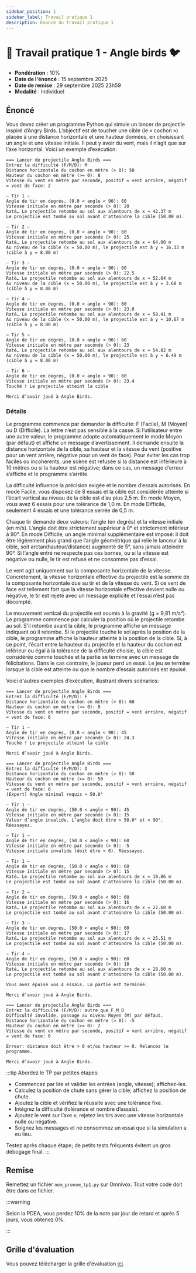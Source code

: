 ```yaml
---
sidebar_position: 1
sidebar_label: Travail pratique 1
description: Énoncé du travail pratique 1
---
```


# 🦅 Travail pratique 1 - Angle birds 🐦

- **Pondération** : 10%
- **Date de l'énoncé** : 15 septembre 2025
- **Date de remise** : 29 septembre 2025 23h59
- **Modalité** : Individuel

## Énoncé

Vous devez créer un programme Python qui simule un lancer de projectile inspiré
d’Angry Birds. L’objectif est de toucher une cible (le « cochon ») placée à une
distance horizontale et une hauteur données, en choisissant un angle et une
vitesse initiale. Il peut y avoir du vent, mais il n’agit que sur l’axe
horizontal. Voici un exemple d’exécution:

```
=== Lancer de projectile Angle Birds ===
Entrez la difficulté (F/M/D): M
Distance horizontale du cochon en mètre (> 0): 50
Hauteur du cochon en mètre (>= 0): 8
Vitesse du vent en mètre par seconde, positif = vent arrière, négatif = vent de face: 2

— Tir 1 —
Angle de tir en degrés, (0.0 < angle < 90): 60
Vitesse initiale en mètre par seconde (> 0): 20
Raté… Le projectile retombe au sol aux alentours de x ≈ 42.37 m
Le projectile est tombé au sol avant d'atteindre la cible (50.00 m).

— Tir 2 —
Angle de tir en degrés, (0.0 < angle < 90): 60
Vitesse initiale en mètre par seconde (> 0): 25
Raté… Le projectile retombe au sol aux alentours de x ≈ 64.00 m
Au niveau de la cible (x = 50.00 m), le projectile est à y ≈ 16.33 m (cible à y = 8.00 m)

— Tir 3 —
Angle de tir en degrés, (0.0 < angle < 90): 60
Vitesse initiale en mètre par seconde (> 0): 22.5
Raté… Le projectile retombe au sol aux alentours de x ≈ 52.64 m
Au niveau de la cible (x = 50.00 m), le projectile est à y ≈ 3.68 m (cible à y = 8.00 m)

— Tir 4 —
Angle de tir en degrés, (0.0 < angle < 90): 60
Vitesse initiale en mètre par seconde (> 0): 23.8
Raté… Le projectile retombe au sol aux alentours de x ≈ 58.41 m
Au niveau de la cible (x = 50.00 m), le projectile est à y ≈ 10.67 m (cible à y = 8.00 m)

— Tir 5 —
Angle de tir en degrés, (0.0 < angle < 90): 60
Vitesse initiale en mètre par seconde (> 0): 23
Raté… Le projectile retombe au sol aux alentours de x ≈ 54.82 m
Au niveau de la cible (x = 50.00 m), le projectile est à y ≈ 6.49 m (cible à y = 8.00 m)

— Tir 6 —
Angle de tir en degrés, (0.0 < angle < 90): 60
Vitesse initiale en mètre par seconde (> 0): 23.4
Touché ! Le projectile atteint la cible

Merci d’avoir joué à Angle Birds.
```

### Détails

Le programme commence par demander la difficulté: F (Facile), M (Moyen) ou D
(Difficile). La lettre n’est pas sensible à la casse. Si l’utilisateur entre
une autre valeur, le programme adopte automatiquement le mode Moyen (par
défaut) et affiche un message d’avertissement. Il demande ensuite la distance
horizontale de la cible, sa hauteur et la vitesse du vent (positive pour un
vent arrière, négative pour un vent de face). Pour éviter les cas trop faciles
ou incohérents, une scène est refusée si la distance est inférieure à
10 mètres ou si la hauteur est négative; dans ce cas, un message d’erreur
s’affiche et le programme s’arrête.

La difficulté influence la précision exigée et le nombre d’essais autorisés. En mode Facile,
vous disposez de 8 essais et la cible est considérée atteinte si l’écart vertical au niveau
de la cible est d’au plus 2,5 m. En mode Moyen, vous avez 6 essais pour une tolérance de 1,0 m.
En mode Difficile, seulement 4 essais et une tolérance serrée de 0,5 m.

Chaque tir demande deux valeurs: l’angle (en degrés) et la vitesse initiale (en m/s).
L’angle doit être strictement supérieur à 0° et strictement inférieur à 90°. En mode Difficile,
un angle minimal supplémentaire est imposé: il doit être légèrement plus grand que l’angle
géométrique qui relie le lanceur à la cible, soit arctan(hauteur/distance) augmenté de 5°,
sans jamais atteindre 90°. Si l’angle entré ne respecte pas ces bornes, ou si la vitesse est
négative ou nulle, le tir est refusé et ne consomme pas d’essai.

Le vent agit uniquement sur la composante horizontale de la vitesse. Concrètement, la vitesse
horizontale effective du projectile est la somme de la composante horizontale due au tir et de
la vitesse du vent. Si ce vent de face est tellement fort que la vitesse horizontale effective
devient nulle ou négative, le tir est rejeté avec un message explicite et l’essai n’est pas
décompté.

Le mouvement vertical du projectile est soumis à la gravité (g = 9,81 m/s²). Le
programme commence par calculer la position où le projectile retombe au sol.
S'il retombe avant la cible, le programme affiche un message indiquant où il
retombe. Si le projectile touche le sol après la position de la cible, le
programme affiche la hauteur atteinte à la position de la cible. Si, à ce
point, l’écart entre la hauteur du projectile et la hauteur du cochon est
inférieur ou égal à la tolérance de la difficulté choisie, la cible est
considérée comme touchée et la partie se termine avec un message de
félicitations. Dans le cas contraire, le joueur perd un essai. Le jeu se
termine lorsque la cible est atteinte ou que le nombre d’essais autorisés est
épuisé.

Voici d'autres exemples d’exécution, illustrant divers scénarios:


<Tabs>
  <TabItem value="ex1" label="Ex. 1">
  
  ```
=== Lancer de projectile Angle Birds ===
Entrez la difficulté (F/M/D): F
Distance horizontale du cochon en mètre (> 0): 60
Hauteur du cochon en mètre (>= 0): 0
Vitesse du vent en mètre par seconde, positif = vent arrière, négatif = vent de face: 0

— Tir 1 —
Angle de tir en degrés, (0.0 < angle < 90): 45
Vitesse initiale en mètre par seconde (> 0): 24.3
Touché ! Le projectile atteint la cible

Merci d’avoir joué à Angle Birds.
  ```
  </TabItem>

  <TabItem value="ex2" label="Ex. 2">
  
  ```
=== Lancer de projectile Angle Birds ===
Entrez la difficulté (F/M/D): D
Distance horizontale du cochon en mètre (> 0): 50
Hauteur du cochon en mètre (>= 0): 50
Vitesse du vent en mètre par seconde, positif = vent arrière, négatif = vent de face: 0
(Expert) Angle minimal requis ≈ 50.0°

— Tir 1 —
Angle de tir en degrés, (50.0 < angle < 90): 45
Vitesse initiale en mètre par seconde (> 0): 15
Valeur d’angle invalide. L’angle doit être > 50.0° et < 90°. Réessayez.

— Tir 1 —
Angle de tir en degrés, (50.0 < angle < 90): 60
Vitesse initiale en mètre par seconde (> 0): -5
Vitesse initiale invalide (doit être > 0). Réessayez.

— Tir 1 —
Angle de tir en degrés, (50.0 < angle < 90): 60
Vitesse initiale en mètre par seconde (> 0): 15
Raté… Le projectile retombe au sol aux alentours de x ≈ 19.86 m
Le projectile est tombé au sol avant d'atteindre la cible (50.00 m).

— Tir 2 —
Angle de tir en degrés, (50.0 < angle < 90): 60
Vitesse initiale en mètre par seconde (> 0): 16
Raté… Le projectile retombe au sol aux alentours de x ≈ 22.60 m
Le projectile est tombé au sol avant d'atteindre la cible (50.00 m).

— Tir 3 —
Angle de tir en degrés, (50.0 < angle < 90): 60
Vitesse initiale en mètre par seconde (> 0): 17
Raté… Le projectile retombe au sol aux alentours de x ≈ 25.51 m
Le projectile est tombé au sol avant d'atteindre la cible (50.00 m).

— Tir 4 —
Angle de tir en degrés, (50.0 < angle < 90): 60
Vitesse initiale en mètre par seconde (> 0): 18
Raté… Le projectile retombe au sol aux alentours de x ≈ 28.60 m
Le projectile est tombé au sol avant d'atteindre la cible (50.00 m).

Vous avez épuisé vos 4 essais. La partie est terminée.

Merci d’avoir joué à Angle Birds.
  ```
  </TabItem>

  <TabItem value="ex3" label="Ex. 3">
  
  ```
=== Lancer de projectile Angle Birds ===
Entrez la difficulté (F/M/D): autre_que_F_M_D
  Difficulté invalide, passage au niveau Moyen (M) par défaut.
Distance horizontale du cochon en mètre (> 0): -5
Hauteur du cochon en mètre (>= 0): 2
Vitesse du vent en mètre par seconde, positif = vent arrière, négatif = vent de face: 0

Erreur: distance doit être > 0 et/ou hauteur >= 0. Relancez le programme.

Merci d’avoir joué à Angle Birds.
  ```
  </TabItem>
</Tabs>

:::tip
Abordez le TP par petites étapes:
- Commencez par lire et valider les entrées (angle, vitesse); affichez-les.
- Calculez la position de chute sans gérer la cible; affichez la position de chute.
- Ajoutez la cible et vérifiez la réussite avec une tolérance fixe.
- Intégrez la difficulté (tolérance et nombre d’essais).
- Ajoutez le vent sur l’axe x; rejetez les tirs avec une vitesse horizontale
  nulle ou négative.
- Soignez les messages et ne consommez un essai que si la simulation a eu lieu.

Testez après chaque étape; de petits tests fréquents évitent un gros débogage final.
:::



## Remise

Remettez un fichier `nom_prenom_tp1.py` sur Omnivox. Tout votre code doit être
dans ce fichier.

:::warning

Selon la PDEA, vous perdez 10% de la note par jour de retard et après 5 jours, vous obtenez 0%.

:::

## Grille d'évaluation

Vous pouvez télécharger la grille d'évaluation [ici](pathname:///files/grille_tp1.pdf).